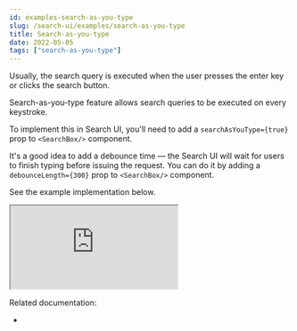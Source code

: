 ```yaml
---
id: examples-search-as-you-type
slug: /search-ui/examples/search-as-you-type
title: Search-as-you-type
date: 2022-05-05
tags: ["search-as-you-type"]
---
```


Usually, the search query is executed when the user presses the enter key or clicks the search button.

Search-as-you-type feature allows search queries to be executed on every keystroke.

To implement this in Search UI, you'll need to add a `searchAsYouType={true}` prop to `<SearchBox/>` component.

It's a good idea to add a debounce time — the Search UI will wait for users to finish typing before issuing the request. You can do it by adding a `debounceLength={300}` prop to `<SearchBox/>` component.

See the example implementation below.

<iframe
  src="https://codesandbox.io/embed/github/elastic/search-ui/tree/stable/examples/sandbox?autoresize=1&fontsize=12&initialpath=%2Fsearch-as-you-type&module=%2Fsrc%2Fpages%2Fsearch-as-you-type%2Findex.js&theme=light&view=preview&hidedevtools=1"
  style={{
    width: "100%",
    height: "800px",
    overflow: "hidden"
  }}
  highlights="218,219,220"
  title="Search UI"
  allow="accelerometer; ambient-light-sensor; camera; encrypted-media; geolocation; gyroscope; hid; microphone; midi; payment; usb; vr; xr-spatial-tracking"
  sandbox="allow-forms allow-modals allow-popups allow-presentation allow-same-origin allow-scripts"
></iframe>

Related documentation:

- <DocLink id="api-react-components-search-box" text="SearchBox component" />
